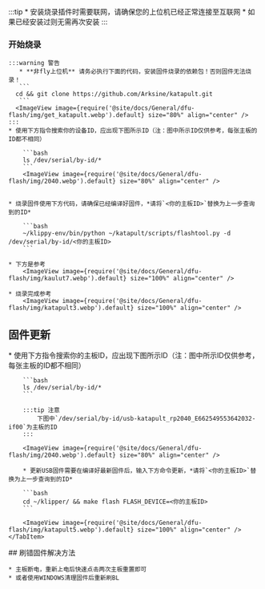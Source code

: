 
:::tip
    * 安装烧录插件时需要联网，请确保您的上位机已经正常连接至互联网
    * 如果已经安装过则无需再次安装
:::


### 开始烧录

    :::warning 警告
       * **非fly上位机** 请务必执行下面的代码，安装固件烧录的依赖包！否则固件无法烧录！
       ```
      cd && git clone https://github.com/Arksine/katapult.git
       ```
      <ImageView image={require('@site/docs/General/dfu-flash/img/get_katapult.webp').default} size="80%" align="center" />
    :::
    * 使用下方指令搜索你的设备ID，应出现下图所示ID（注：图中所示ID仅供参考，每张主板的ID都不相同）

        ```bash
        ls /dev/serial/by-id/*
        ```
        <ImageView image={require('@site/docs/General/dfu-flash/img/2040.webp').default} size="80%" align="center" />


    * 烧录固件使用下方代码，请确保已经编译好固件，*请将`<你的主板ID>`替换为上一步查询到的ID*

        ```bash
        ~/klippy-env/bin/python ~/katapult/scripts/flashtool.py -d /dev/serial/by-id/<你的主板ID>
        ```

    * 下方是参考
        <ImageView image={require('@site/docs/General/dfu-flash/img/kaulut7.webp').default} size="100%" align="center" />

    * 烧录完成参考
        <ImageView image={require('@site/docs/General/dfu-flash/img/katapult3.webp').default} size="100%" align="center" />

## 固件更新

<Tabs>
    <TabItem value="w" label="USB固件的更新" default>
        * 使用下方指令搜索你的主板ID，应出现下图所示ID（注：图中所示ID仅供参考，每张主板的ID都不相同）

        ```bash
        ls /dev/serial/by-id/*
        ```

        :::tip 注意
            下图中`/dev/serial/by-id/usb-katapult_rp2040_E662549553642032-if00`为主板的ID
        :::

        <ImageView image={require('@site/docs/General/dfu-flash/img/2040.webp').default} size="80%" align="center" />

        * 更新USB固件需要在编译好最新固件后，输入下方命令更新，*请将`<你的主板ID>`替换为上一步查询到的ID*

        ```bash
        cd ~/klipper/ && make flash FLASH_DEVICE=<你的主板ID>
        ```

        <ImageView image={require('@site/docs/General/dfu-flash/img/katapult5.webp').default} size="100%" align="center" />
    </TabItem>
</Tabs>
## 刷错固件解决方法

    * 主板断电，重新上电后快速点击两次主板重置即可
    * 或者使用WINDOWS清理固件后重新刷BL